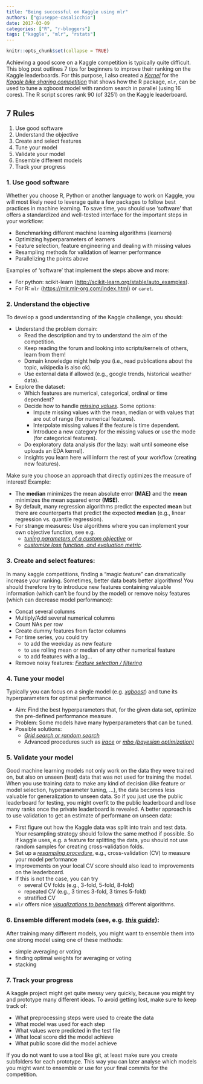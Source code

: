 ```yaml
---
title: "Being successful on Kaggle using mlr"
authors: ["giuseppe-casalicchio"]
date: 2017-03-09
categories: ["R", "r-bloggers"]
tags: ["kaggle", "mlr", "rstats"]
---
```


```r
knitr::opts_chunk$set(collapse = TRUE)
```

Achieving a good score on a Kaggle competition is typically quite difficult. 
This blog post outlines 7 tips for beginners to improve their ranking on the Kaggle leaderboards. 
For this purpose, I also created a [*Kernel*](https://www.kaggle.com/casalicchio/bike-sharing-demand/tuning-with-mlr) 
for the [*Kaggle bike sharing competition*](https://www.kaggle.com/c/bike-sharing-demand) 
that shows how the R package, `mlr`, can be used to tune a xgboost model with random search in parallel (using 16 cores). The R script scores rank 90 (of 3251) on the Kaggle leaderboard.

## 7 Rules

  1. Use good software
  2. Understand the objective
  3. Create and select features
  4. Tune your model
  5. Validate your model
  6. Ensemble different models
  7. Track your progress

### 1. Use good software

Whether you choose R, Python or another language to work on Kaggle, you will 
most likely need to leverage quite a few packages to follow best practices in 
machine learning. To save time, you should use 'software'
that offers a standardized and well-tested interface for the important steps 
in your workflow:

  - Benchmarking different machine learning algorithms (learners)
  - Optimizing hyperparameters of learners
  - Feature selection, feature engineering and dealing with missing values
  - Resampling methods for validation of learner performance
  - Parallelizing the points above
  
Examples of 'software' that implement the steps above and more: 

  - For python: scikit-learn (<http://scikit-learn.org/stable/auto_examples>).
  - For R: `mlr` (<https://mlr.mlr-org.com/index.html>) or `caret`.


### 2. Understand the objective
  
To develop a good understanding of the Kaggle challenge, you should:

  - Understand the problem domain:
    - Read the description and try to understand the aim of the competition. 
    - Keep reading the forum and looking into scripts/kernels of others, learn from them!
    - Domain knowledge might help you (i.e., read publications about the topic, wikipedia is also ok).
    - Use external data if allowed (e.g., google trends, historical weather data).
    
  - Explore the dataset:
    - Which features are numerical, categorical, ordinal or time dependent?
    - Decide how to handle [*missing values*](https://mlr.mlr-org.com/articles/tutorial/impute.html). Some options:
        - Impute missing values with the mean, median or with values that are out of range (for numerical features).
        - Interpolate missing values if the feature is time dependent.
        - Introduce a new category for the missing values or use the mode (for categorical features).
    - Do exploratory data analysis (for the lazy: wait until someone else uploads an EDA kernel). 
    - Insights you learn here will inform the rest of your workflow (creating new features).
    
Make sure you choose an approach that directly optimizes the measure of interest!
Example: 

  - The **median** minimizes the mean absolute error **(MAE)** and 
  the **mean** minimizes the mean squared error **(MSE)**. 
  - By default, many regression algorithms predict the expected **mean** but there 
  are counterparts that predict the expected **median** 
  (e.g., linear regression vs. quantile regression).
  <!-- - Some measures use a (log-)transformation of the target  -->
  <!-- (e.g. the **RMSLE**, see [*bike sharing competition*](https://www.kaggle.com/c/bike-sharing-demand/details/evaluation)). \newline -->
  <!-- $\rightarrow$ transform the target in the same way before modeling. -->
  - For strange measures: Use algorithms where you can implement your own objective 
  function, see e.g. 
      - [*tuning parameters of a custom objective*](https://www.kaggle.com/casalicchio/allstate-claims-severity/tuning-the-parameter-of-a-custom-objective-1120) or 
      - [*customize loss function, and evaluation metric*](https://github.com/tqchen/xgboost/tree/master/demo#features-walkthrough).


### 3. Create and select features:

In many kaggle competitions, finding a "magic feature" can dramatically increase your ranking.
Sometimes, better data beats better algorithms!
You should therefore try to introduce new features containing valuable information 
(which can't be found by the model) or remove noisy features (which can decrease model performance):

  - Concat several columns
  - Multiply/Add several numerical columns
  - Count NAs per row
  - Create dummy features from factor columns
  -  For time series, you could try
      - to add the weekday as new feature
      - to use rolling mean or median of any other numerical feature
      - to add features with a lag...
  - Remove noisy features: [*Feature selection / filtering*](https://mlr.mlr-org.com/articles/tutorial/feature_selection.html)

### 4. Tune your model

Typically you can focus on a single model (e.g. [*xgboost*](https://xgboost.readthedocs.io/en/latest)) and tune its hyperparameters for optimal performance.

  - Aim: 
  Find the best hyperparameters that, for the given data set, optimize the pre-defined performance measure.
  - Problem: 
  Some models have many hyperparameters that can be tuned.
  - Possible solutions: 
    - [*Grid search or random search*](https://mlr.mlr-org.com/articles/tutorial/devel/tune.html)
    - Advanced procedures such as [*irace*](https://mlr.mlr-org.com/articles/tutorial/devel/advanced_tune.html) 
    or [*mbo (bayesian optimization)*](https://mlrMBO.mlr-org.com/articles/mlrMBO.html)

### 5. Validate your model

Good machine learning models not only work on the data they were trained on, but
also on unseen (test) data that was not used for training the model. When you use training data
to make any kind of decision (like feature or model selection, hyperparameter tuning, ...),
the data becomes less valuable for generalization to unseen data. So if you just use the public 
leaderboard for testing, you might overfit to the public leaderboard and lose many ranks once the private
leaderboard is revealed.
A better approach is to use validation to get an estimate of performane on unseen data: 

  - First figure out how the Kaggle data was split into train and test data. Your resampling strategy should follow the same method if possible. So if kaggle uses, e.g. a feature for splitting the data, you should not use random samples for creating cross-validation folds.
  - Set up a [*resampling procedure*](https://mlr.mlr-org.com/articles/tutorial/devel/resample.html), e.g., cross-validation (CV) to measure your model performance
  - Improvements on your local CV score should also lead to improvements on the leaderboard. 
  - If this is not the case, you can try
      - several CV folds (e.g., 3-fold, 5-fold, 8-fold)
      - repeated CV (e.g., 3 times 3-fold, 3 times 5-fold)
      - stratified CV
  - `mlr` offers nice [*visualizations to benchmark*](https://mlr.mlr-org.com/articles/tutorial/devel/benchmark_experiments.html#benchmark-analysis-and-visualization) different algorithms.
  
### 6. Ensemble **different** models (see, e.g. [*this guide*](http://mlwave.com/kaggle-ensembling-guide)): 

After training many different models, you might want to ensemble them into one strong model using one of these methods:

  - simple averaging or voting
  - finding optimal weights for averaging or voting
  - stacking
  
### 7. Track your progress

A kaggle project might get quite messy very quickly, because you might try and prototype
many different ideas. To avoid getting lost, make sure to keep track of:

  - What preprocessing steps were used to create the data
  - What model was used for each step
  - What values were predicted in the test file
  - What local score did the model achieve 
  - What public score did the model achieve
  
If you do not want to use a tool like git, at least make sure you create subfolders
for each prototype. This way you can later analyse which models you might want to ensemble
or use for your final commits for the competition.
